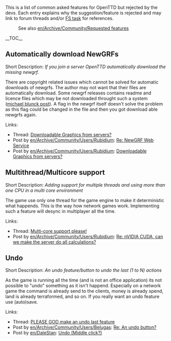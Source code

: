 This is a list of common asked features for OpenTTD but rejected by the devs. Each entry explains why the suggestion/feature is rejected and may link to forum threads and/or [http://bugs.openttd.org/ FS task] for references.

:See also [[en/Archive/Community/Requested features]]

__TOC__

==Automatically download NewGRFs==

Short Description: ''If you join a server OpenTTD automatically download the missing newgrf.''

There are copyright related issues which cannot be solved for automatic downloads of newgrfs. The author may not want that their files are automatically download. Some newgrf releases contains readme and licence files which may be not downloaded throught such a system ([http://www.tt-forums.net/viewtopic.php?p=602814#p602814 michael blunck post]). A flag in the newgrf itself doesn't solve the problem as this flag could be changed in the file and then you got download able newgrfs again.

Links:
* Thread: [http://www.tt-forums.net/viewtopic.php?f=36&t=32764 Downloadable Graphics from servers?]
* Post by [[en/Archive/Community/Users/Rubidium]]: [http://www.tt-forums.net/viewtopic.php?p=701164#p701164 Re: NewGRF Web Service]
* Post by [[en/Archive/Community/Users/Rubidium]]: [http://www.tt-forums.net/viewtopic.php?p=603936#p603936 Downloadable Graphics from servers?]

==Multithread/Multicore support==

Short Description: ''Adding support for multiple threads and using more than one CPU in a multi core environment''

The game use only one thread for the game engine to make it deterministic what happends. This is the way how network games work. Implementing such a feature will desync in multiplayer all the time.

Links:
* Thread: [http://www.tt-forums.net/viewtopic.php?f=32&t=37064 Multi-core support please!]
* Post by [[en/Archive/Community/Users/Rubidium]]: [http://www.tt-forums.net/viewtopic.php?p=678221#p678221 Re: nVIDIA CUDA, can we make the server do all calculations?]

==Undo==

Short Description: ''An undo feature/button to undo the last (1 to N) actions''

As the game is running all the time (and is not an office application) its not possible to "undo" something as it isn't happend. Especially on a network game the command is already send to the clients, money is already spend, land is already terraformed, and so on. If you really want an undo feature use (auto)save.

Links:
* Thread: [http://www.tt-forums.net/viewtopic.php?f=32&t=38377 PLEASE GOD make an undo last feature]
* Post by [[en/Archive/Community/Users/Belugas]]: [http://www.tt-forums.net/viewtopic.php?p=755441#p755441 Re: An undo button?]
* Post by [[en/DaleStan]]: [http://www.tt-forums.net/viewtopic.php?p=366365#p366365 Undo (Middle click?)]